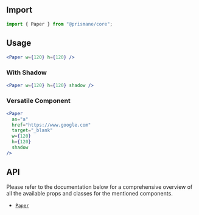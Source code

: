 ## Import

```js
import { Paper } from "@prismane/core";
```

## Usage

```jsx
<Paper w={120} h={120} />
```

### With Shadow

```jsx
<Paper w={120} h={120} shadow />
```

### Versatile Component

```jsx
<Paper
  as="a"
  href="https://www.google.com"
  target="_blank"
  w={120}
  h={120}
  shadow
/>
```

## API

Please refer to the documentation below for a comprehensive overview of all the available props and classes for the mentioned components.

- [`Paper`](/docs/components-api/paper-api)
